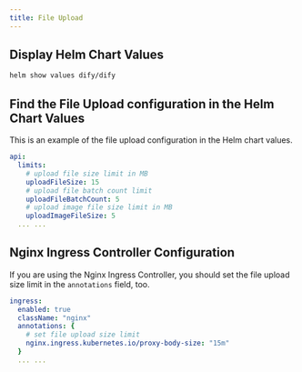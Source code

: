 ```yaml
---
title: File Upload
---
```


## Display Helm Chart Values
```bash
helm show values dify/dify
```

## Find the File Upload configuration in the Helm Chart Values
This is an example of the file upload configuration in the Helm chart values.

```yaml
api:
  limits:
    # upload file size limit in MB
    uploadFileSize: 15
    # upload file batch count limit
    uploadFileBatchCount: 5
    # upload image file size limit in MB
    uploadImageFileSize: 5
  ... ...
```

## Nginx Ingress Controller Configuration

If you are using the Nginx Ingress Controller, you should set the file upload size limit in the `annotations` field, too.

```yaml
ingress:
  enabled: true
  className: "nginx"
  annotations: {
    # set file upload size limit
    nginx.ingress.kubernetes.io/proxy-body-size: "15m"
  }
  ... ...
```
